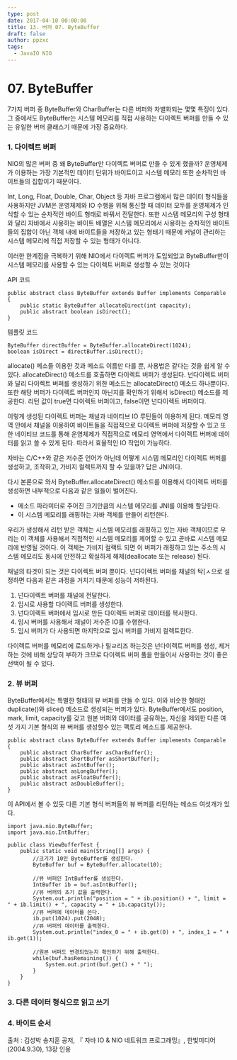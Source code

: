 ```yaml
---
type: post
date: 2017-04-10 00:00:00
title: 13. 버퍼 07. ByteBuffer
draft: false
author: ppzxc
tags:
  - JavaIO NIO
---
```


# 07. ByteBuffer

7가지 버퍼 중 ByteBuffer와 CharBuffer는 다른 버퍼와 차별화되는 몇몇 특징이 있다. 그 중에서도 ByteBuffer는 시스템 메모리를 직접 사용하는 다이렉트 버퍼를 만들 수 있는 유일한 버퍼 클래스기 때문에 가장 중요하다.

### 1. 다이렉트 버퍼

NIO의 많은 버퍼 중 왜 ByteBuffer만 다이렉트 버퍼로 만들 수 있게 했을까?
운영체제가 이용하는 가장 기본적인 데이터 단위가 바이트이고 시스템 메모리 또한 순차적인 바이트들의 집합이기 때문이다.

Int, Long, Float, Double, Char, Object 등 자바 프로그램에서 많은 데이터 형식들을 사용하지만 JVM은 운영체제와 IO 수행을 위해 통신할 때 데이터 모두를 운영체제가 인식할 수 있는 순차적인 바이트 형태로 바꿔서 전달한다. 또한 시스템 메모리의 구성 형태와 달리 자바에서 사용하는 바이트 배열은 시스템 메모리에서 사용하는 순차적인 바이트들의 집합이 아닌 객체 내에 바이트들을 저장하고 있는 형태기 때문에 커널이 관리하는 시스템 메모리에 직접 저장할 수 있는 형태가 아니다.

이러한 한계점을 극복하기 위해 NIO에서 다이렉트 버퍼가 도입되었고 ByteBuffer만이 시스템 메모리를 사용할 수 있는 다이렉트 버퍼로 생성할 수 있는 것이다

API 코드

```
public abstract class ByteBuffer extends Buffer implements Comparable {
    public static ByteBuffer allocateDirect(int capacity);
    public abstract boolean isDirect();
}

```

템플릿 코드

```
ByteBuffer directBuffer = ByteBuffer.allocateDirect(1024);
boolean isDirect = directBuffer.isDirect();

```

allocate() 메소들 이용한 것과 메소드 이름만 다를 뿐, 사용법은 같다는 것을 쉽게 알 수 있다.
allocateDirect() 메소드를 호출하면 다이렉트 버퍼가 생성된다. 넌다이렉트 버퍼와 달리 다이렉트 버퍼를 생성하기 위한 메소드는 allocateDirect() 메소드 하나뿐이다.
또한 해당 버퍼가 다이렉트 버퍼인지 아닌지를 확인하기 위해서 isDirect() 메소드를 제공한다. 리턴 값이 true면 다이렉트 버퍼이고, false이면 넌다이렉트 버퍼이다.

이렇게 생성된 다이렉트 버퍼는 채널과 네이티브 IO 루틴들이 이용하게 된다. 메모리 영역 안에서 채널을 이용하여 바이트들을 직접적으로 다이렉트 버퍼에 저장할 수 있고 또한 네이티브 코드를 통해 운영체제가 직접적으로 메모리 영역에서 다이렉트 버퍼에 데이터를 읽고 쓸 수 있게 된다. 따라서 효율적인 IO 작업이 가능하다.

자바는 C/C++와 같은 저수준 언어가 아닌데 어떻게 시스템 메모리인 다이렉트 버퍼를 생성하고, 조작하고, 가비지 컬렉트까지 할 수 있을까? 답은 JNI이다.

다시 본론으로 와서 ByteBuffer.allocateDirect() 메소드를 이용해서 다이렉트 버퍼를 생성하면 내부적으로 다음과 같은 일들이 벌어진다.

- 메소드 파라미터로 주어진 크기만큼의 시스템 메모리를 JNI를 이용해 할당한다.
- 이 시스템 메모리를 래핑하는 자바 객체를 만들어 리턴한다.

우리가 생성해서 리턴 받은 객체는 시스템 메모리를 래핑하고 있는 자바 객체이므로 우리는 이 객체를 사용해서 직접적인 시스템 메모리를 제어할 수 있고 곧바로 시스템 메모리에 반영될 것이다. 이 객체는 가비지 컬랙트 되면 이 버퍼가 래핑하고 있는 주소의 시스템 메모리도 동시에 안전하고 확실하게 해제(deallocate 또는 release) 된다.

채널의 타겟이 되는 것은 다이렉트 버퍼 뿐이다. 넌다이렉트 버퍼를 채널의 탁[ㅅ으로 설정하면 다음과 같은 과정을 거치기 때문에 성능이 저하된다.

1. 넌다이렉트 버퍼를 채널에 전달한다.
2. 임시로 사용할 다이렉트 버퍼를 생성한다.
3. 넌다이렉트 버퍼에서 임시로 만든 다이렉트 버퍼로 데이터를 복사한다.
4. 임시 버퍼를 사용해서 채널이 저수준 IO를 수행한다.
5. 임시 버퍼가 다 사용되면 마지막으로 임시 버퍼를 가비지 컬렉트한다.

다이렉트 버퍼를 메모리에 로드하거나 릴ㄹ리즈 하는것은 넌다이렉트 버퍼를 생성, 제거하는 것에 비해 상당히 부하가 크므로 다이렉트 버퍼 풀을 만들어서 사용하는 것이 좋은 선택이 될 수 있다.

### 2. 뷰 버퍼

ByteBuffer에서는 특별한 형태의 뷰 버퍼를 만들 수 있다. 이와 비슷한 형태인 duplicate()와 slice() 메소드로 생성되는 버퍼가 있다. ByteBuffer에서도 position, mark, limit, capacity를 갖고 원본 버퍼와 데이터를 공유하는, 자신을 제외한 다른 여섯 가지 기본 형식의 뷰 버퍼를 생성할수 있는 팩토리 메소드를 제공한다.

```
public abstract class ByteBuffer extends Buffer implements Comparable {
    public abstract CharBuffer asCharBuffer();
    public abstract ShortBuffer asShortBuffer();
    public abstract asIntBuffer();
    public abstract asLongBuffer();
    public abstract asFloatBuffer();
    public abstract asDoubleBuffer();
}

```

이 API에서 볼 수 있듯 다른 기본 형식 버퍼들의 뷰 버퍼를 리턴하는 메소드 여섯개가 있다.

```
import java.nio.ByteBuffer;
import java.nio.IntBuffer;

public class ViewBufferTest {
    public static void main(String[[] args) {
        //크기가 10인 ByteBuffer를 생성한다.
        ByteBuffer buf = ByteBuffer.allocate(10);

        //뷰 버퍼인 IntBuffer를 생성한다.
        IntBuffer ib = buf.asIntBuffer();
        //뷰 버퍼의 초기 값을 출력한다.
        System.out.println("position = " + ib.position() + ", limit = " + ib.limit() + ", capacity = " + ib.capacity());
        //뷰 버퍼에 데이터를 쓴다.
        ib.put(1024).put(2048);
        //뷰 버퍼의 데이터를 출력한다.
        System.out.println("index_0 = " + ib.get(0) + ", index_1 = " + ib.get(1));

        //원본 버퍼도 변경되었는지 확인하기 위해 출력한다.
        while(buf.hasRemaining()) {
            System.out.print(buf.get() + " ");
        }
    }
}

```

### 3. 다른 데이터 형식으로 읽고 쓰기

### 4. 바이트 순서

출처 : 김성박 송지훈 공저, 『 자바 IO & NIO 네트워크 프로그래밍』, 한빛미디어(2004.9.30), 13장 인용

